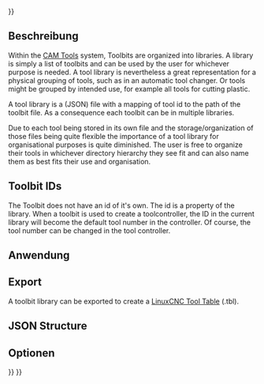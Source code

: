 <languages/>
{{UnfinishedDocu{{#translation:}}}}

{{Docnav
|[[CAM_ToolBit|ToolBit]]
|[[CAM_ToolController|ToolController]]
|[[CAM_Workbench|CAM]]
|IconL=
|IconR=
|IconC=Workbench_CAM.svg
}}

{{TOCright}}

<span id="Description"></span>
==Beschreibung==

Within the [[CAM_Tools|CAM Tools]] system, Toolbits are organized into libraries. A library is simply a list of toolbits and can be used by the user for whichever purpose is needed. A tool library is nevertheless a great representation for a physical grouping of tools, such as in an automatic tool changer.  Or tools might be grouped by intended use, for example all tools for cutting plastic.

A tool library is a (JSON) file with a mapping of tool id to the path of the toolbit file. As a consequence each toolbit can be in multiple libraries. 

Due to each tool being stored in its own file and the storage/organization of those files being quite flexible the importance of a tool library for organisational purposes is quite diminished. The user is free to organize their tools in whichever directory hierarchy they see fit and can also name them as best fits their use and organisation. 

== Toolbit IDs ==

The Toolbit does not have an id of it's own. The id is a property of the library.  When a toolbit is used to create a toolcontroller, the ID in the current library will become the default tool number in the controller.  Of course, the tool number can be changed in the tool controller.

<span id="Usage"></span>
==Anwendung==

== Export ==

A toolbit library can be exported to create a [http://wiki.linuxcnc.org/cgi-bin/wiki.pl?ToolTable LinuxCNC Tool Table] (.tbl).

== JSON Structure ==

{{Code|
{
  "tools": [
    {
      "nr": 1,
      "path": "t1.fctb"
    },
    {
      "nr": 2,
      "path": "t2.fctb"
    },
    {
      "nr": 3,
      "path": "t3.fctb"
    }
  ],
  "version": 1
}
}}

<span id="Options"></span>
==Optionen==


{{Docnav
|[[CAM_ToolBit|ToolBit]]
|[[CAM_ToolController|ToolController]]
|[[CAM_Workbench|CAM]]
|IconL=
|IconR=
|IconC=Workbench_CAM.svg
}}

{{CAM_Tools_navi{{#translation:}}}}
{{Userdocnavi{{#translation:}}}}